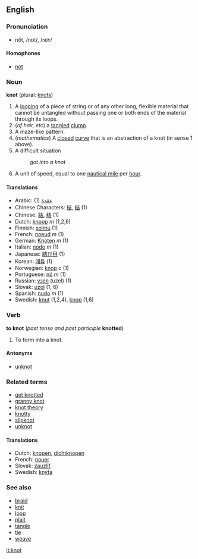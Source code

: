 ==English==
===Pronunciation===
*nŏt, /nɒt/, /<tt>nQt</tt>/
====Homophones====
*[[not]]

===Noun===
'''knot''' (plural: [[knots]])

#A [[loop]]ing of a piece of string or of any other long, flexible material that cannot be untangled without passing one or both ends of the material through its loops.
#(''of hair, etc'') a [[tangle]]d [[clump]].
#A maze-like pattern.
#(''mathematics'') A [[closed]] [[curve]] that is an abstraction of a knot (in sense 1 above).
#A difficult situation
#:''got into a knot''
#A unit of speed, equal to one [[nautical mile]] per [[hour]].

====Translations====
*Arabic: (1) [[عقدة]]
*Chinese Characters: [[結]], [[结]] (1)
*Chinese: [[結]], [[结]] (1)
*Dutch: [[knoop]] ''m'' (1,2,6)
*Finnish: [[solmu]] (1)
*French: [[noeud]] ''m'' (1)
*German: [[Knoten]] ''m'' (1)
*Italian: [[nodo]] ''m'' (1)
*Japanese: [[結び目]] (1)
*Korean: [[매듭]] (1)
*Norwegian: [[knop]] ''c'' (1)
*Portuguese: [[nó]] ''m'' (1)
*Russian: [[узел]] (uzel) (1)
*Slovak: [[uzol]] (1, 6)
*Spanish: [[nudo]] ''m'' (1)
*Swedish: [[knut]] (1,2,4), [[knop]] (1,6)

===Verb===
'''to knot''' (''past tense and past participle'' '''knotted''')

#To form into a knot.

====Antonyms====
*[[unknot]]

===Related terms===
*[[get knotted]]
*[[granny knot]]
*[[knot theory]]
*[[knotty]]
*[[slipknot]]
*[[unknot]]

====Translations====
*Dutch: [[knopen]], [[dichtknopen]]
*French: [[nouer]]
*Slovak: [[zauzliť]]
*Swedish: [[knyta]]

===See also===
*[[braid]]
*[[knit]]
*[[loop]]
*[[plait]]
*[[tangle]]
*[[tie]]
*[[weave]]

[[it:knot]]